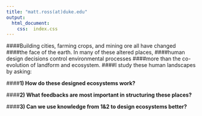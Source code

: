 ```yaml
---
title: "matt.ross(at)duke.edu"
output:
  html_document:
    css:  index.css
---
```


####Building cities, farming crops, and mining ore all have changed
####the face of the earth. In many of these altered places, 
####human design decisions control environmental processes 
####more than the co-evolution of landform and ecosystem.
####I study these human landscapes by asking:

####**1) How do these designed ecosystems work?**

####**2) What feedbacks are most important in structuring these places?**

####**3) Can we use knowledge from 1&2 to design ecosystems better?**



